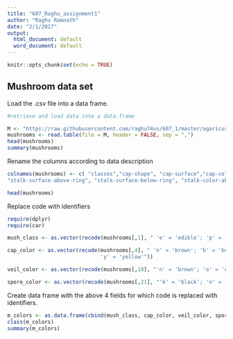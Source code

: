 ```yaml
---
title: "607_Raghu_assignment1"
author: "Raghu Ramnath"
date: "2/1/2017"
output:
  html_document: default
  word_document: default
---
```


```r
knitr::opts_chunk$set(echo = TRUE)
```

## Mushroom data set

Load the .csv file into a data frame.

```r
#retrieve and load data into a data.frame 

M <- "https://raw.githubusercontent.com/raghu74us/607_1/master/agaricus-lepiota.data"
mushrooms <- read.table(file = M, header = FALSE, sep = ",") 
head(mushrooms) 
summary(mushrooms)
```

Rename the columns according to data description

```r

colnames(mushrooms) <- c( "classes","cap-shape", "cap-surface","cap-color", "bruises", "odor","gill-attachment","gill-spacing","gill-size","gill-color","stalk-shape","stalk-root",
"stalk-surface-above-ring", "stalk-surface-below-ring", "stalk-color-above-ring","stalk-color-below-ring","veil-type","veil-color","ring-number","ring-type","spore-print-color","population","habitat" )

head(mushrooms)
```

Replace code with identifiers

```r
require(dplyr)
require(car)

mush_class <- as.vector(recode(mushrooms[,1], " 'e' = 'edible'; 'p' = 'poisonous'")) 

cap_color <- as.vector(recode(mushrooms[,4], " 'n' = 'brown'; 'b' = 'buff'; 'c' = 'cinnamon'; 'g' = 'gray'; 'r' = 'green'; 'p' = 'pink'; 'u' = 'purple'; 'e' = 'red'; 'w' = 'white'; 
                              'y' = 'yellow'")) 

veil_color <- as.vector(recode(mushrooms[,18], "'n' = 'brown'; 'o' = 'orange'; 'w' = 'white'; 'y' = 'yellow'")) 

spore_color <- as.vector(recode(mushrooms[,21], "'k' = 'black'; 'n' = 'brown'; 'b' = 'buff'; 'h' = 'chocolate'; 'r' = 'green'; 'o' = 'orange'; 'u' = 'purple'; 'w' = 'white'; 'y' = 'yellow'"))

```

Create data frame with the above 4 fields for which code is replaced with identifiers.

```r

m_colors <- as.data.frame(cbind(mush_class, cap_color, veil_color, spore_color)) 
class(m_colors)
summary(m_colors)

```